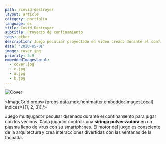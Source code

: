 ```yaml
---
path: /covid-destroyer
layout: article
category: portfolio
language: es
title: Covid Destroyer
subtitle: Proyecto de confinamiento
tags: other
description: Juego peculiar proyectado en video creado durante el confinamiento para jugar con vecinos confinados.
date: '2020-05-01'
image: cover.jpg
priority: 5.9
embeddedImagesLocal:
  - cover.jpg
  - c.jpg
  - a.jpg
  - b.jpg
---
```


![Cover](cover.jpg)

<ImageGrid props={props.data.mdx.frontmatter.embeddedImagesLocal} indices={[1, 2, 3]} />

Juego multijugador peculiar diseñado durante el confinamiento para jugar con los vecinos. Cada jugador controla una **siringa pulverizadora** en un plasma lleno de virus con su smartphones. El motor del juego es consciente de la arquitectura y crea interacciones divertidas con las ventanas de la fachada.